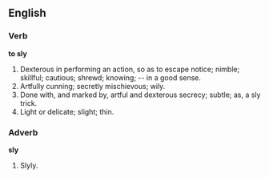 ==English==

===Verb===

'''to sly'''

#Dexterous in performing an action, so as to escape notice; nimble; skillful; cautious; shrewd; knowing; -- in a good sense.
#Artfully cunning; secretly mischievous; wily.
#Done with, and marked by, artful and dexterous secrecy; subtle; as, a sly trick.
#Light or delicate; slight; thin.

===Adverb===

'''sly'''

#Slyly.